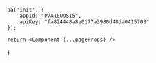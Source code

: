 

    aa('init', {
        appId: "P7A16UOSI5",
        apiKey: "fa824448a8e0177a3980d48da0415703"
    }); 

    return <Component {...pageProps} />
}
